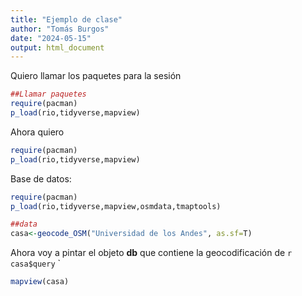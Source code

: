 ```yaml
---
title: "Ejemplo de clase"
author: "Tomás Burgos"
date: "2024-05-15"
output: html_document
---
```

Quiero llamar los paquetes para la sesión
```r
##Llamar paquetes
require(pacman)
p_load(rio,tidyverse,mapview)

```
Ahora quiero 
```r
require(pacman)
p_load(rio,tidyverse,mapview)
```

Base de datos:
```r
require(pacman)
p_load(rio,tidyverse,mapview,osmdata,tmaptools)

##data
casa<-geocode_OSM("Universidad de los Andes", as.sf=T)
```
Ahora voy a pintar el objeto **db** que contiene la geocodificación de `r casa$query`
`
```r
mapview(casa)
```
